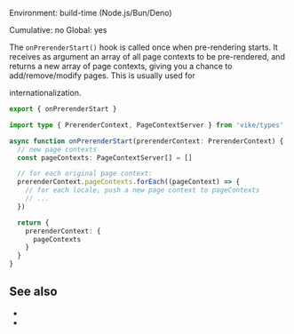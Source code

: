 
Environment: build-time (Node.js/Bun/Deno)  
<Link href="/config#cumulative">Cumulative</Link>: no  
<Link href="/config#global">Global</Link>: yes  

The `onPrerenderStart()` hook is called once when <Link href="/pre-rendering">pre-rendering</Link> starts.
It receives as argument an array of all <Link href="/pageContext">page contexts</Link> to be pre-rendered, and returns
a new array of page contexts, giving you a chance to add/remove/modify pages. This is usually used for
<Link href="/i18n">internationalization</Link>.

```ts
export { onPrerenderStart }

import type { PrerenderContext, PageContextServer } from 'vike/types'

async function onPrerenderStart(prerenderContext: PrerenderContext) {
  // new page contexts
  const pageContexts: PageContextServer[] = []

  // for each original page context:
  prerenderContext.pageContexts.forEach((pageContext) => {
    // for each locale, push a new page context to pageContexts
    // ...
  })

  return {
    prerenderContext: {
      pageContexts
    }
  }
}
```


## See also

- <Link href="/pre-rendering" />
- <Link href="/hooks" />
